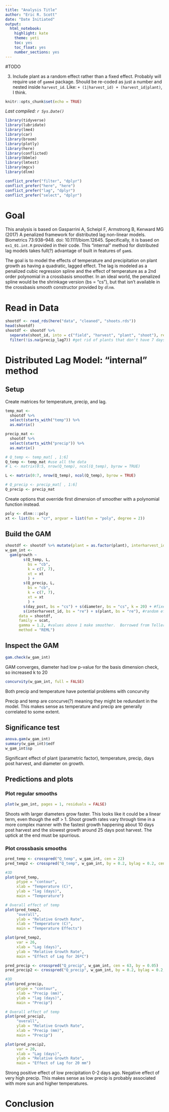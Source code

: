 ```yaml
---
title: "Analysis Title"
author: "Eric R. Scott"
date: "Date Initiated"
output: 
  html_notebook: 
    highlight: kate
    theme: yeti
    toc: yes
    toc_float: yes
    number_sections: yes
---
```


#TODO

3. Include plant as a random effect rather than a fixed effect.  Probably will require use of `gamm4` package.
Should be re-coded as just a number and nested inside `harvest_id`.  Like: `+ (1|harvest_id) + (harvest_id|plant)`, I think.

```r
knitr::opts_chunk$set(echo = TRUE)
```

*Last compiled: `r Sys.Date()`*

```r
library(tidyverse)
library(lubridate)
library(lme4)
library(car)
library(broom)
library(plotly)
library(here)
library(conflicted)
library(bbmle)
library(lmtest)
library(mgcv)
library(dlnm)

conflict_prefer("filter", "dplyr")
conflict_prefer("here", "here")
conflict_prefer("lag", "dplyr")
conflict_prefer("select", "dplyr")
```

# Goal

This analysis is based on Gasparrini A, Scheipl F, Armstrong B, Kenward MG (2017) A penalized framework for distributed lag non-linear models. Biometrics 73:938–948. doi: 10.1111/biom.12645.  Specifically, it is based on `ex1_01.int.R` provided in their code.  This "internal" method for distributed lag models takes full(?) advantage of built in features of `gam`s.

The goal is to model the effects of temperature and precipitation on plant growth as having a quadratic, lagged effect.  The lag is modeled as a penalized cubic regression spline and the effect of temperature as a 2nd order polynomial in a crossbasis smoother. In an ideal world, the penalized spline would be the shrinkage version (bs = "cs"), but that isn't available in the crossbasis smooth constructor provided by `dlnm`.

# Read in Data

```r
shootdf <- read_rds(here("data", "cleaned", "shoots.rds"))
head(shootdf)
shootdf <- shootdf %>% 
  separate(shoot_id, into = c("field", "harvest", "plant", "shoot"), remove = FALSE, sep = "-") %>% 
  filter(!is.na(precip_lag7)) #get rid of plants that don't have 7 days of data
```

# Distributed Lag Model: "internal" method

## Setup

Create matrices for temperature, precip, and lag.

```r
temp_mat <-
  shootdf %>% 
  select(starts_with("temp")) %>% 
  as.matrix()

precip_mat <-
  shootdf %>%
  select(starts_with("precip")) %>% 
  as.matrix()

# Q_temp <- temp_mat[ , 1:6]
Q_temp <- temp_mat #use all the data
# L <- matrix(0:5, nrow(Q_temp), ncol(Q_temp), byrow = TRUE)

L <- matrix(0:7, nrow(Q_temp), ncol(Q_temp), byrow = TRUE)

# Q_precip <- precip_mat[ , 1:6]
Q_precip <- precip_mat
```


Create options that override first dimension of smoother with a polynomial function instead.

```r
poly <- dlnm:::poly
xt <- list(bs = "cr", argvar = list(fun = "poly", degree = 2))
```


## Build the GAM

```r
shootdf <- shootdf %>% mutate(plant = as.factor(plant), interharvest_id = as.factor(interharvest_id))
w_gam_int <- 
  gam(growth ~
        s(Q_temp, L,
          bs = "cb",
          k = c(7, 7),
          xt = xt
          ) +
        s(Q_precip, L,
          bs = "cb",
          k = c(7, 7),
          xt = xt
          ) +
        s(day_post, bs = "cs") + s(diameter, bs = "cs", k = 20) + #fixed effects
        s(interharvest_id, bs = "re") + s(plant, bs = "re"), #random effects
      data = shootdf,
      family = scat,
      gamma = 1.2, #values above 1 make smoother.  Borrowed from Teller et al.
      method = "REML")
```


## Inspect the GAM

```r
gam.check(w_gam_int)
```

GAM converges, diameter had low p-value for the basis dimension check, so increased k to 20

```r
concurvity(w_gam_int, full = FALSE)
```

Both precip and temperature have potential problems with concurvity

Precip and temp are concurve(?) meaning they might be redundant in the model.  This makes sense as temperature and precip are generally correlated to some extent.

## Significance test

```r
anova.gam(w_gam_int)
summary(w_gam_int)$edf
w_gam_int$sp
```
Significant effect of plant (parametric factor), temperature, precip, days post harvest, and diameter on growth.

## Predictions and plots

### Plot regular smooths

```r
plot(w_gam_int, pages = 1, residuals = FALSE)
```
Shoots with larger diameters grow faster.  This looks like it could be a linear term, even though the edf > 1.  Shoot growth rates vary through time in a more complex manner with the fastest growth happening about 10 days post harvest and the slowest growth around 25 days post harvest.  The uptick at the end must be spurrious.


### Plot crossbasis smooths

```r
pred_temp <- crosspred("Q_temp", w_gam_int, cen = 22)
pred_temp2 <- crosspred("Q_temp", w_gam_int, by = 0.2, bylag = 0.2, cen = 22)

#3D
plot(pred_temp,
     ptype = "contour",
     xlab = "Temperature (C)",
     ylab = "lag (days)",
     main = "Temperature")

# Overall effect of temp
plot(pred_temp2,
     "overall",
     ylab = "Relative Growth Rate",
     xlab = "Temperature (C)",
     main = "Temperature Effects")

plot(pred_temp2,
     var = 26,
     xlab = "Lag (days)",
     ylab = "Relative Growth Rate",
     main = "Effect of Lag for 26ºC")
```



```r
pred_precip <- crosspred("Q_precip", w_gam_int, cen = 63, by = 0.05)
pred_precip2 <- crosspred("Q_precip", w_gam_int, by = 0.2, bylag = 0.2, cen = 63)

#3D
plot(pred_precip,
     ptype = "contour",
     xlab = "Precip (mm)",
     ylab = "lag (days)",
     main = "Precip")

# Overall effect of temp
plot(pred_precip2,
     "overall",
     ylab = "Relative Growth Rate",
     xlab = "Precip (mm)",
     main = "Precip")

plot(pred_precip2,
     var = 20,
     xlab = "Lag (days)",
     ylab = "Relative Growth Rate",
     main = "Effect of Lag for 20 mm")
```

Strong positive effect of low precipitation 0-2 days ago. Negative effect of very high precip. This makes sense as low precip is probably associated with more sun and higher temperatures.

# Conclusion